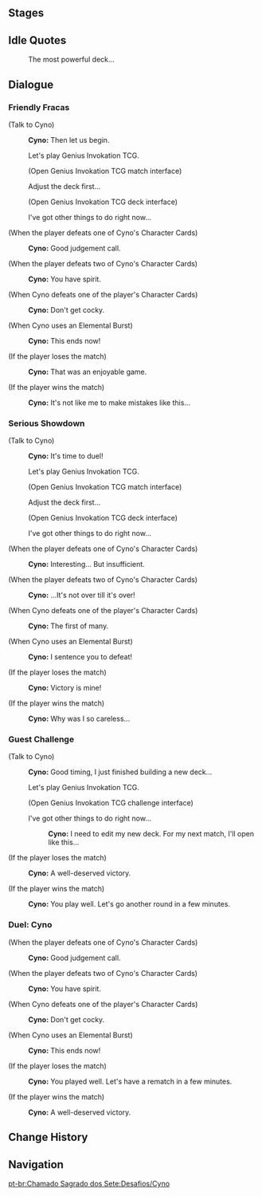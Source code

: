 {{Genius Invokation TCG Character Stages Intro}}

==Stages==
{{Genius Invokation TCG Stages/Detailed|Cyno}}

==Idle Quotes==
{{Dialogue Start}}
:{{DIcon|Idle}} The most powerful deck...
{{Dialogue End}}

==Dialogue==
===Friendly Fracas===
{{Dialogue Start}}
;(Talk to Cyno)
:{{A|vo card cyno invite easy 01.ogg}} '''Cyno:''' Then let us begin.
:{{DIcon|TCG}} Let's play Genius Invokation TCG.
:;(Open Genius Invokation TCG match interface)
:{{DIcon}} Adjust the deck first...
:;(Open Genius Invokation TCG deck interface)
:{{DIcon}} I've got other things to do right now...

;(When the player defeats one of Cyno's Character Cards)
:{{A|vo card cyno ingame easy 02.ogg}} '''Cyno:''' Good judgement call.

;(When the player defeats two of Cyno's Character Cards)
:{{A|vo card cyno ingame easy 03.ogg}} '''Cyno:''' You have spirit.

;(When Cyno defeats one of the player's Character Cards)
:{{A|vo card cyno ingame easy 01.ogg}} '''Cyno:''' Don't get cocky.

;(When Cyno uses an Elemental Burst)
:{{A|vo card cyno ingame easy 04.ogg}} '''Cyno:''' This ends now!

;(If the player loses the match)
:{{A|vo card cyno invite easy 02.ogg}} '''Cyno:''' That was an enjoyable game.

;(If the player wins the match)
:{{A|vo card cyno invite easy 03.ogg}} '''Cyno:''' It's not like me to make mistakes like this...
{{Dialogue End}}

===Serious Showdown===
{{Dialogue Start}}
;(Talk to Cyno)
:{{A|vo card cyno invite hard 01.ogg}} '''Cyno:''' It's time to duel!
:{{DIcon|TCG}} Let's play Genius Invokation TCG.
:;(Open Genius Invokation TCG match interface)
:{{DIcon}} Adjust the deck first...
:;(Open Genius Invokation TCG deck interface)
:{{DIcon}} I've got other things to do right now...

;(When the player defeats one of Cyno's Character Cards)
:{{A|vo card cyno ingame hard 02.ogg}} '''Cyno:''' Interesting... But insufficient.

;(When the player defeats two of Cyno's Character Cards)
:{{A|vo card cyno ingame hard 03.ogg}} '''Cyno:''' ...It's not over till it's over!

;(When Cyno defeats one of the player's Character Cards)
:{{A|vo card cyno ingame hard 01.ogg}} '''Cyno:''' The first of many.

;(When Cyno uses an Elemental Burst)
:{{A|vo card cyno ingame hard 04.ogg}} '''Cyno:''' I sentence you to defeat!

;(If the player loses the match)
:{{A|vo card cyno invite hard 02.ogg}} '''Cyno:''' Victory is mine!

;(If the player wins the match)
:{{A|vo card cyno invite hard 03.ogg}} '''Cyno:''' Why was I so careless...
{{Dialogue End}}

===Guest Challenge===
{{Dialogue Start}}
;(Talk to Cyno)
:{{A|vo card cyno freetalk 01.ogg}} '''Cyno:''' Good timing, I just finished building a new deck...
:{{DIcon|TCG}} Let's play Genius Invokation TCG.
:;(Open Genius Invokation TCG challenge interface)
:{{DIcon}} I've got other things to do right now...
::{{A|vo card cyno leave 01.ogg}} '''Cyno:''' I need to edit my new deck. For my next match, I'll open like this...

;(If the player loses the match)
:{{A|vo card cyno endofgame win 01.ogg}} '''Cyno:''' A well-deserved victory.

;(If the player wins the match)
:{{A|vo card cyno endofgame fail 01.ogg}} '''Cyno:''' You play well. Let's go another round in a few minutes.
{{Dialogue End}}

===Duel: Cyno===
{{Dialogue Start}}
;(When the player defeats one of Cyno's Character Cards)
:{{A|vo card cyno ingame easy 02.ogg}} '''Cyno:''' Good judgement call.

;(When the player defeats two of Cyno's Character Cards)
:{{A|vo card cyno ingame easy 03.ogg}} '''Cyno:''' You have spirit.

;(When Cyno defeats one of the player's Character Cards)
:{{A|vo card cyno ingame easy 01.ogg}} '''Cyno:''' Don't get cocky.

;(When Cyno uses an Elemental Burst)
:{{A|vo card cyno ingame easy 04.ogg}} '''Cyno:''' This ends now!

;(If the player loses the match)
:{{A|vo dialog eqfh103 cyno 09.ogg}} '''Cyno:''' You played well. Let's have a rematch in a few minutes.

;(If the player wins the match)
:{{A|vo dialog eqfh103 cyno 08.ogg}} '''Cyno:''' A well-deserved victory.
{{Dialogue End}}

==Change History==
{{Change History|3.3}}

==Navigation==
{{Genius Invokation TCG Stages Navbox}}
[[pt-br:Chamado Sagrado dos Sete:Desafios/Cyno]]
